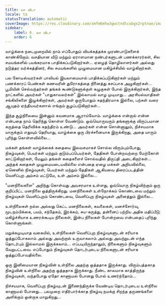 ```yaml
---
title: லா விடா
locale: ta
statusTranslation: automatic
coverImage: https://res.cloudinary.com/xmfm6mhw3gwctndtcubgx2rptnae/image/upload/v1740468922/small_cover_tratado_de_psicologia_revolucionaria_a4c0dca4e0.webp
sidebar:
    label: 6. லா விடா
    order: 6
---
```

வாழ்க்கை நடைமுறையில் நாம் எப்போதும் வியக்கத்தக்க முரண்பாடுகளைக் காண்கிறோம். வசதியான வீடு மற்றும் ஏராளமான நண்பர்களுடன் பணக்காரர்கள், சில சமயங்களில் பயங்கரமாக பாதிக்கப்படுகிறார்கள்... ஏழைத் தொழிலாளர்கள் அல்லது நடுத்தர வர்க்கத்தினர், சில சமயங்களில் முழுமையான மகிழ்ச்சியில் வாழ்கிறார்கள்.

பல கோடீஸ்வரர்கள் பாலியல் இயலாமையால் பாதிக்கப்படுகிறார்கள் மற்றும் பணக்காரப் பெண்கள் கணவரின் துரோகத்தை நினைத்து கசப்பாக அழுகிறார்கள்... பூமியின் செல்வந்தர்கள் தங்கக் கூண்டுகளுக்குள் கழுகுகள் போல் இருக்கிறார்கள், இந்த நாட்களில் அவர்கள் "பாதுகாவலர்கள்" இல்லாமல் வாழ முடியாது... அரசியல்வாதிகள் சங்கிலிகளை இழுக்கிறார்கள், அவர்கள் ஒருபோதும் சுதந்திரமாக இல்லை, பற்கள் வரை ஆயுதம் ஏந்தியவர்களால் எங்கும் சூழப்படுகிறார்கள்...

இந்த சூழ்நிலையை இன்னும் கவனமாக ஆராய்வோம். வாழ்க்கை என்றால் என்ன என்பதை நாம் தெரிந்து கொள்ள வேண்டும். ஒவ்வொருவரும் தங்களுக்கு விருப்பமான கருத்தை தெரிவிக்க சுதந்திரம் உண்டு... அவர்கள் என்ன சொன்னாலும், நிச்சயமாக யாருக்கும் எதுவும் தெரியாது, வாழ்க்கை ஒரு பிரச்சனையாக இருக்கிறது, அதை யாரும் புரிந்து கொள்ளவில்லை...

மக்கள் தங்கள் வாழ்க்கைக் கதையை இலவசமாகச் சொல்ல விரும்பும்போது, ​​நிகழ்வுகள், பெயர்கள் மற்றும் குடும்பப்பெயர்கள், தேதிகள் போன்றவற்றை மேற்கோள் காட்டுகிறார்கள், மேலும் தங்கள் கதைகளைச் சொல்வதில் திருப்தி அடைகிறார்கள்... அந்தக் கதைகள் முழுமையடையவில்லை என்பதை ஏழை மக்கள் அறியவில்லை, ஏனெனில் நிகழ்வுகள், பெயர்கள் மற்றும் தேதிகள் ஆகியவை திரைப்படத்தின் வெளிப்புற அம்சம் மட்டுமே, உள் அம்சம் இல்லை...

"மனநிலைகளை" அறிந்து கொள்வது அவசரமாக உள்ளது, ஒவ்வொரு நிகழ்விற்கும் ஒரு குறிப்பிட்ட மனநிலை ஒத்திருக்கிறது. மனநிலைகள் உள்நோக்கம் கொண்டவை மற்றும் நிகழ்வுகள் வெளிப்புறம் கொண்டவை, வெளிப்புற நிகழ்வுகள் அனைத்தும் இல்லை...

உள்நிலைகள் நல்ல அல்லது கெட்ட மனநிலைகள், கவலைகள், மனச்சோர்வு, மூடநம்பிக்கை, பயம், சந்தேகம், இரக்கம், சுய-கருத்து, தன்னைப் பற்றிய அதிக மதிப்பீடு; மகிழ்ச்சியாக உணரக்கூடிய நிலைகள், இன்ப நிலைகள் போன்றவை என்பதைப் புரிந்து கொள்ளுங்கள்.

மறுக்கமுடியாத வகையில், உள்நிலைகள் வெளிப்புற நிகழ்வுகளுடன் சரியாக ஒத்துப்போகலாம் அல்லது அவற்றால் உருவாகலாம் அல்லது அவற்றுடன் எந்த தொடர்பும் இல்லாமல் இருக்கலாம்... எப்படியிருந்தாலும், நிலைகளும் நிகழ்வுகளும் வேறுபட்டவை. எப்போதும் நிகழ்வுகள் தொடர்புடைய நிலைகளுடன் சரியாக ஒத்துப்போவதில்லை.

ஒரு இனிமையான நிகழ்வின் உள்நிலை அதற்கு ஒத்ததாக இருக்காது. விரும்பத்தகாத நிகழ்வின் உள்நிலை அதற்கு ஒத்ததாக இருக்காது. நீண்ட காலமாக காத்திருந்த நிகழ்வுகள், வந்தபோது ஏதோ காணாமல் போனது போல் உணர்ந்தோம்...

நிச்சயமாக, வெளிப்புற நிகழ்வுடன் இணைந்திருக்க வேண்டிய தொடர்புடைய உள்நிலை காணாமல் போனது... பலமுறை எதிர்பார்க்காத நிகழ்வு நமக்கு சிறந்த தருணங்களை அளிக்கும் ஒன்றாக மாறுகிறது...

